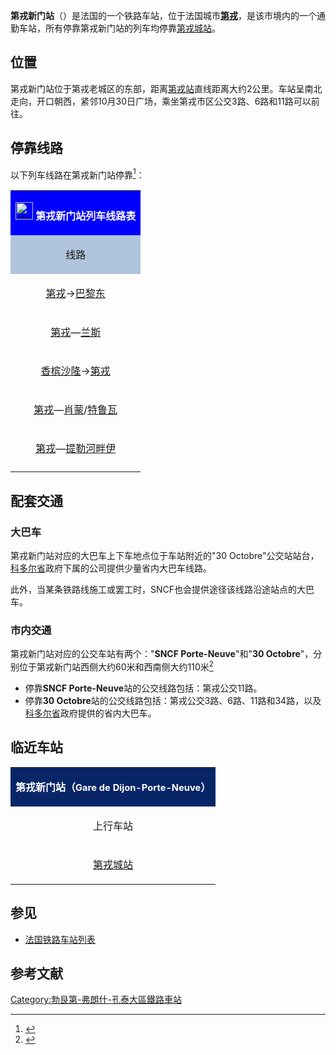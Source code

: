 {{Infobox station
| name          =[[File:Sncf-logo.svg|32x32px]]第戎新门站<br>Gare de Dijon-Porte-Neuve
| type          = [[法国铁路|法国铁路]]
| image = File:Gare Dijon Porte-Neuve 12-2008.jpeg
|image_caption = 第戎新门站正门（2008年）
| address       = {{FRA}}[[科多尔省|科多尔省]][[第戎|第戎]]
| latd          = 47
| latm          = 19
| lats          = 22
| latNS         = N
| longd         = 5
| longm         = 03
| longs         = 18
| longEW        = E
| operator = [[File:Sncf-logo.svg|32x32px]]
| coordinates_display = yes
| iso_region    = FR
| line          = 
* {{link-fr|第戎－伊苏提勒铁路|Ligne de Dijon-Ville à Is-sur-Tille}}
| platform      = 2
| tracks        = 2
| elevation = 242米
| opened        = 1870年
| rebuilt =
| status = 使用中
| closed        = 
| passengers= 约15.3万人次<ref>{{Cite web|url=https://ressources.data.sncf.com/explore/dataset/frequentation-gares/?sort=voyageurs_2014&q=dijon|title=Fréquentation en gares|accessdate=2016-11-06|author=SNCF|date=|language=法语|publisher=SNCF Open Data}}</ref>
| pass_year= 2015年
| station_type = 客运车站
| connections = 
*[[第戎城市公共交通|第戎城市公共交通]]
*{{link-fr|科多尔省省内客运|Réseau interurbain de Côte-d'Or}}
| route_map =
| map_locator   = 
| note =
}}

'''第戎新门站'''（{{lang-fr|Gare de Dijon-Porte-Neuve}}）是法国的一个铁路车站，位于法国城市'''[[第戎|第戎]]'''，是该市境内的一个通勤车站，所有停靠第戎新门站的列车均停靠[[第戎城站|第戎城站]]。

==位置==

第戎新门站位于第戎老城区的东部，距离[[第戎城站|第戎站]]直线距离大约2公里。车站呈南北走向，开口朝西，紧邻10月30日广场，乘坐第戎市区公交3路、6路和11路可以前往。

== 停靠线路 ==

{{动态列表|最后更新时间：2017年1月5日。本章节内容仅供参考，不排除临时性的变更。欢迎修正和补充}}

以下列车线路在第戎新门站停靠<ref>{{Cite web|url=http://www.sncf.com/fr/gare/horaires/dijon-porte-neuve|title=第戎新门站实时列车时刻表|accessdate=2016-04-22|author=SNCF|date=|language=法语|publisher=SNCF|archiveurl=https://web.archive.org/web/20161112002925/http://www.sncf.com/fr/gare/horaires/dijon-porte-neuve|archivedate=2016-11-12|deadurl=yes}}</ref>：

{| class="wikitable mw-collapsible" 
|colspan="5" style="background:#0000FF" align="center" |[[File:Sncf-logo.svg|28x28px]] <font color=#FFFFFF>'''第戎新门站列车线路表'''</font>
|-
!style="background:#B0C4DE"| 线路
!style="background:#B0C4DE"|车种
!style="background:#B0C4DE"|上一站
!style="background:#B0C4DE"|下一站
!style="background:#B0C4DE"|大致运行频率{{noteTag|name=noteA}}
|-
|[[第戎城站|第戎]]→[[巴黎东站|巴黎东]]
| rowspan="2" align="center" |'''[[法国城际列车|INTERCITÉS]]'''
|[[第戎城站|第戎]]
|[[提勒河畔伊站|提勒河畔伊]]
|每天1班（单向）
|-
|rowspan="2"|[[第戎城站|第戎]]—[[兰斯站|兰斯]]
|[[第戎城站|第戎]]
|[[提勒河畔伊站|提勒河畔伊]]
|rowspan="2"|每天2趟左右
|-
| rowspan="4" align="center"|'''[[法国大区列车|TER]]'''
|[[第戎城站|第戎]]
|[[提勒河畔伊站|提勒河畔伊]]
|-
|[[香槟沙隆站|香槟沙隆]]→[[第戎城站|第戎]]
|[[提勒河畔伊站|提勒河畔伊]]
|[[第戎城站|第戎]]
|每天1班（单向）{{noteTag|name=noteB}}
|-
|[[第戎城站|第戎]]—[[肖蒙站|肖蒙]]/[[特鲁瓦站|特鲁瓦]]
|[[第戎城站|第戎]]
|[[提勒河畔伊站|提勒河畔伊]]
|每天2趟左右
|-
|[[第戎城站|第戎]]—[[提勒河畔伊站|提勒河畔伊]]
|[[第戎城站|第戎]]
|[[鲁费站|鲁费]]
|每天4~12趟
|-
|colspan="5" style="background:#FFFFFF"|{{noteFoot|1=
{{noteTag|name=noteA|1=在本栏中，往返1次为"1趟"，单程1次为"1班"；除特别标明外，其数据仅工作日有效，周末及节假日列车数量可能会减少或停运}}
{{noteTag|name=noteB|1=周日及节假日停运}}
}}
|}

==配套交通==

===大巴车===

第戎新门站对应的大巴车上下车地点位于车站附近的"30 Octobre"公交站站台，[[科多尔省|科多尔省]]政府下属的{{link-fr|科多尔省省内客运|Réseau interurbain de Côte-d'Or}}公司提供少量省内大巴车线路。

此外，当某条铁路线施工或罢工时，SNCF也会提供途径该线路沿途站点的大巴车。

===市内交通===

第戎新门站对应的公交车站有两个："'''SNCF Porte-Neuve'''"和"'''30 Octobre'''"，分别位于第戎新门站西侧大约60米和西南侧大约110米<ref>{{Cite web|url=https://www.divia.fr/page/plans|title=第戎市区公交线路地图查询|accessdate=2016-04-22|author=Divia(第戎城市公共交通公司)|date=|language=法语|publisher=Divia}}</ref>

* 停靠'''SNCF Porte-Neuve'''站的公交线路包括：第戎公交11路。
* 停靠'''30 Octobre'''站的公交线路包括：第戎公交3路、6路、11路和34路，以及[[科多尔省|科多尔省]]政府提供的省内大巴车。

==临近车站==

{|class="wikitable mw-collapsible" style="margin: 0 auto; width:42em;"
|colspan="3"  style="background:#082567" align="center"|<font color=#FFFFFF>'''第戎新门站（<span style="font-size:11pt;">Gare de Dijon-Porte-Neuve</span>）'''</font>
|-
!上行车站
!线路
!下行车站
|-
|align="center" |[[第戎城站|第戎城站]]
|align="center" |'''{{link-fr|第戎－伊苏提勒铁路|Ligne de Dijon-Ville à Is-sur-Tille}}'''
|align="center" |[[鲁费站|鲁费站]]
|}

==参见==
* [[法国铁路车站列表|法国铁路车站列表]]

== 参考文献 ==
{{Reflist}}

[[Category:勃艮第-弗朗什-孔泰大區鐵路車站|Category:勃艮第-弗朗什-孔泰大區鐵路車站]]